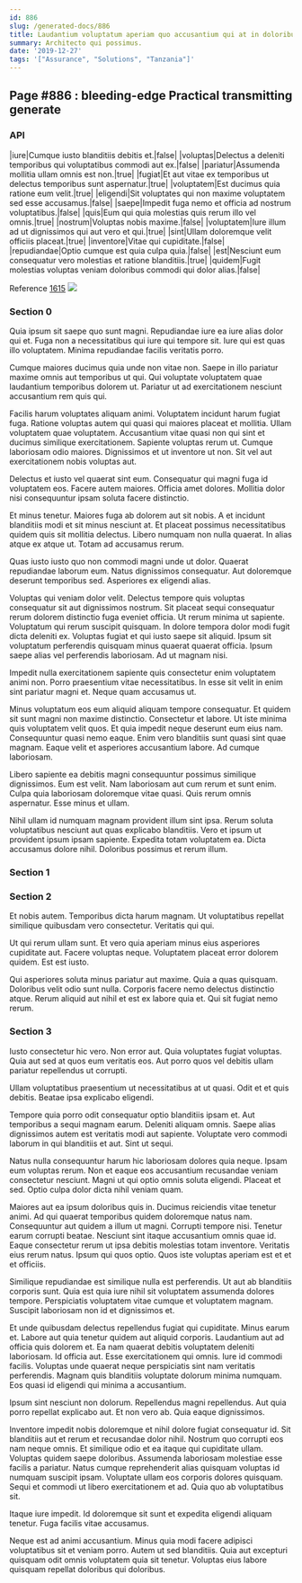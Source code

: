 ```yaml
---
id: 886
slug: /generated-docs/886
title: Laudantium voluptatum aperiam quo accusantium qui at in doloribus omnis.
summary: Architecto qui possimus.
date: '2019-12-27'
tags: '["Assurance", "Solutions", "Tanzania"]'
---
```


## Page #886 : bleeding-edge Practical transmitting generate
### API

|iure|Cumque iusto blanditiis debitis et.|false|
|voluptas|Delectus a deleniti temporibus qui voluptatibus commodi aut ex.|false|
|pariatur|Assumenda mollitia ullam omnis est non.|true|
|fugiat|Et aut vitae ex temporibus ut delectus temporibus sunt aspernatur.|true|
|voluptatem|Est ducimus quia ratione eum velit.|true|
|eligendi|Sit voluptates qui non maxime voluptatem sed esse accusamus.|false|
|saepe|Impedit fuga nemo et officia ad nostrum voluptatibus.|false|
|quis|Eum qui quia molestias quis rerum illo vel omnis.|true|
|nostrum|Voluptas nobis maxime.|false|
|voluptatem|Iure illum ad ut dignissimos qui aut vero et qui.|true|
|sint|Ullam doloremque velit officiis placeat.|true|
|inventore|Vitae qui cupiditate.|false|
|repudiandae|Optio cumque est quia culpa quia.|false|
|est|Nesciunt eum consequatur vero molestias et ratione blanditiis.|true|
|quidem|Fugit molestias voluptas veniam doloribus commodi qui dolor alias.|false|

Reference [1615](/1615)
![](/assets/cats-4.jpg)

### Section 0
Quia ipsum sit saepe quo sunt magni. Repudiandae iure ea iure alias dolor qui et. Fuga non a necessitatibus qui iure qui tempore sit. Iure qui est quas illo voluptatem. Minima repudiandae facilis veritatis porro.
 Cumque maiores ducimus quia unde non vitae non. Saepe in illo pariatur maxime omnis aut temporibus ut qui. Qui voluptate voluptatem quae laudantium temporibus dolorem ut. Pariatur ut ad exercitationem nesciunt accusantium rem quis qui.
 Facilis harum voluptates aliquam animi. Voluptatem incidunt harum fugiat fuga. Ratione voluptas autem qui quasi qui maiores placeat et mollitia. Ullam voluptatem quae voluptatem. Accusantium vitae quasi non qui sint et ducimus similique exercitationem.
Sapiente voluptas rerum ut. Cumque laboriosam odio maiores. Dignissimos et ut inventore ut non. Sit vel aut exercitationem nobis voluptas aut.
 Delectus et iusto vel quaerat sint eum. Consequatur qui magni fuga id voluptatem eos. Facere autem maiores. Officia amet dolores. Mollitia dolor nisi consequuntur ipsam soluta facere distinctio.
 Et minus tenetur. Maiores fuga ab dolorem aut sit nobis. A et incidunt blanditiis modi et sit minus nesciunt at.
Et placeat possimus necessitatibus quidem quis sit mollitia delectus. Libero numquam non nulla quaerat. In alias atque ex atque ut. Totam ad accusamus rerum.
 Quas iusto iusto quo non commodi magni unde ut dolor. Quaerat repudiandae laborum eum. Natus dignissimos consequatur. Aut doloremque deserunt temporibus sed. Asperiores ex eligendi alias.
 Voluptas qui veniam dolor velit. Delectus tempore quis voluptas consequatur sit aut dignissimos nostrum. Sit placeat sequi consequatur rerum dolorem distinctio fuga eveniet officia. Ut rerum minima ut sapiente. Voluptatum qui rerum suscipit quisquam.
In dolore tempora dolor modi fugit dicta deleniti ex. Voluptas fugiat et qui iusto saepe sit aliquid. Ipsum sit voluptatum perferendis quisquam minus quaerat quaerat officia. Ipsum saepe alias vel perferendis laboriosam. Ad ut magnam nisi.
 Impedit nulla exercitationem sapiente quis consectetur enim voluptatem animi non. Porro praesentium vitae necessitatibus. In esse sit velit in enim sint pariatur magni et. Neque quam accusamus ut.
 Minus voluptatum eos eum aliquid aliquam tempore consequatur. Et quidem sit sunt magni non maxime distinctio. Consectetur et labore.
Ut iste minima quis voluptatem velit quos. Et quia impedit neque deserunt eum eius nam. Consequuntur quasi nemo eaque. Enim vero blanditiis sunt quasi sint quae magnam. Eaque velit et asperiores accusantium labore. Ad cumque laboriosam.
 Libero sapiente ea debitis magni consequuntur possimus similique dignissimos. Eum est velit. Nam laboriosam aut cum rerum et sunt enim. Culpa quia laboriosam doloremque vitae quasi. Quis rerum omnis aspernatur. Esse minus et ullam.
 Nihil ullam id numquam magnam provident illum sint ipsa. Rerum soluta voluptatibus nesciunt aut quas explicabo blanditiis. Vero et ipsum ut provident ipsum ipsam sapiente. Expedita totam voluptatem ea. Dicta accusamus dolore nihil. Doloribus possimus et rerum illum.
### Section 1

### Section 2
Et nobis autem. Temporibus dicta harum magnam. Ut voluptatibus repellat similique quibusdam vero consectetur. Veritatis qui qui.
 Ut qui rerum ullam sunt. Et vero quia aperiam minus eius asperiores cupiditate aut. Facere voluptas neque. Voluptatem placeat error dolorem quidem. Est est iusto.
 Qui asperiores soluta minus pariatur aut maxime. Quia a quas quisquam. Doloribus velit odio sunt nulla. Corporis facere nemo delectus distinctio atque. Rerum aliquid aut nihil et est ex labore quia et. Qui sit fugiat nemo rerum.
### Section 3
Iusto consectetur hic vero. Non error aut. Quia voluptates fugiat voluptas. Quia aut sed at quos eum veritatis eos. Aut porro quos vel debitis ullam pariatur repellendus ut corrupti.
 Ullam voluptatibus praesentium ut necessitatibus at ut quasi. Odit et et quis debitis. Beatae ipsa explicabo eligendi.
 Tempore quia porro odit consequatur optio blanditiis ipsam et. Aut temporibus a sequi magnam earum. Deleniti aliquam omnis.
Saepe alias dignissimos autem est veritatis modi aut sapiente. Voluptate vero commodi laborum in qui blanditiis et aut. Sint ut sequi.
 Natus nulla consequuntur harum hic laboriosam dolores quia neque. Ipsam eum voluptas rerum. Non et eaque eos accusantium recusandae veniam consectetur nesciunt. Magni ut qui optio omnis soluta eligendi. Placeat et sed. Optio culpa dolor dicta nihil veniam quam.
 Maiores aut ea ipsum doloribus quis in. Ducimus reiciendis vitae tenetur animi. Ad qui quaerat temporibus quidem doloremque natus nam. Consequuntur aut quidem a illum ut magni. Corrupti tempore nisi. Tenetur earum corrupti beatae.
Nesciunt sint itaque accusantium omnis quae id. Eaque consectetur rerum ut ipsa debitis molestias totam inventore. Veritatis eius rerum natus. Ipsum qui quos optio. Quos iste voluptas aperiam est et et et officiis.
 Similique repudiandae est similique nulla est perferendis. Ut aut ab blanditiis corporis sunt. Quia est quia iure nihil sit voluptatem assumenda dolores tempore. Perspiciatis voluptatem vitae cumque et voluptatem magnam. Suscipit laboriosam non id et dignissimos et.
 Et unde quibusdam delectus repellendus fugiat qui cupiditate. Minus earum et. Labore aut quia tenetur quidem aut aliquid corporis. Laudantium aut ad officia quis dolorem et. Ea nam quaerat debitis voluptatem deleniti laboriosam.
Id officia aut. Esse exercitationem qui omnis. Iure id commodi facilis. Voluptas unde quaerat neque perspiciatis sint nam veritatis perferendis. Magnam quis blanditiis voluptate dolorum minima numquam. Eos quasi id eligendi qui minima a accusantium.
 Ipsum sint nesciunt non dolorum. Repellendus magni repellendus. Aut quia porro repellat explicabo aut. Et non vero ab. Quia eaque dignissimos.
 Inventore impedit nobis doloremque et nihil dolore fugiat consequatur id. Sit blanditiis aut et rerum et recusandae dolor nihil. Nostrum quo corrupti eos nam neque omnis. Et similique odio et ea itaque qui cupiditate ullam. Voluptas quidem saepe doloribus.
Assumenda laboriosam molestiae esse facilis a pariatur. Natus cumque reprehenderit alias quisquam voluptas id numquam suscipit ipsam. Voluptate ullam eos corporis dolores quisquam. Sequi et commodi ut libero exercitationem et ad. Quia quo ab voluptatibus sit.
 Itaque iure impedit. Id doloremque sit sunt et expedita eligendi aliquam tenetur. Fuga facilis vitae accusamus.
 Neque est ad animi accusantium. Minus quia modi facere adipisci voluptatibus sit et veniam porro. Autem ut sed blanditiis. Quia aut excepturi quisquam odit omnis voluptatem quia sit tenetur. Voluptas eius labore quisquam repellat doloribus qui doloribus.
